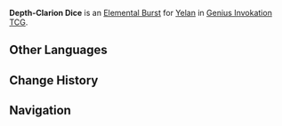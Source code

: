 {{About|the Character Card Skill for [[Genius Invokation TCG]]|the Playable Character Talent|Depth-Clarion Dice}}
{{Genius Invokation TCG Skill Infobox
|title      = Depth-Clarion Dice
|image      = Depth-Clarion Dice Character Card Skill.png
|type       = Elemental Burst
|character  = Yelan
|matching   = 3
|energy     = 3
|element    = Hydro
|effect     = Deals 3 {{Color|Hydro DMG}}, creates 1 '''Exquisite Throw'''.<br><br>{{Icon/TCG|Exquisite Throw}} '''Exquisite Throw'''<br>'''After your character uses a Normal Attack:''' Deal 1 {{color|Hydro DMG}}.<br>'''Duration (Rounds): 2'''
|order      = 3
}}
'''Depth-Clarion Dice''' is an [[Character Card Elemental Burst|Elemental Burst]] for [[Yelan (Character Card)|Yelan]] in [[Genius Invokation TCG]].

==Other Languages==
{{Other Languages|Transclude=Depth-Clarion Dice}}

==Change History==
{{Change History|4.3}}

==Navigation==
{{Genius Invokation TCG Skill Navbox|Yelan}}